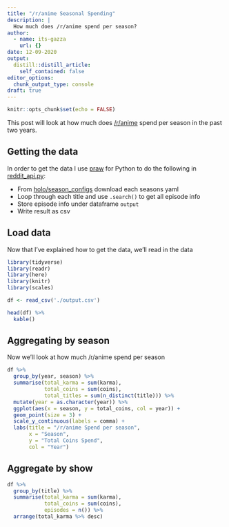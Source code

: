 ```yaml
---
title: "/r/anime Seasonal Spending"
description: |
  How much does /r/anime spend per season?
author:
  - name: its-gazza
    url: {}
date: 12-09-2020
output:
  distill::distill_article:
    self_contained: false
editor_options: 
  chunk_output_type: console
draft: true
---
```



```r
knitr::opts_chunk$set(echo = FALSE)
```

This post will look at how much does [/r/anime](https://www.reddit.com/r/anime/)
spend per season in the past two years.

## Getting the data
In order to get the data I use [praw](https://praw.readthedocs.io/en/latest/) 
for Python to do the following in [reddit_api.py](./reddit_api.py):  

* From [holo/season_configs](https://github.com/r-anime/holo/tree/master/season_configs)
download each seasons yaml
* Loop through each title and use `.search()` to get all episode info
* Store episode info under dataframe `output`
* Write result as csv

## Load data
Now that I've explained how to get the data, we'll read in the data  

```r
library(tidyverse)
library(readr)
library(here)
library(knitr)
library(scales)

df <- read_csv('./output.csv')

head(df) %>% 
  kable()
```

## Aggregating by season
Now we'll look at how much /r/anime spend per season  

```r
df %>% 
  group_by(year, season) %>%
  summarise(total_karma = sum(karma),
            total_coins = sum(coins),
            total_titles = sum(n_distinct(title))) %>%
  mutate(year = as.character(year)) %>% 
  ggplot(aes(x = season, y = total_coins, col = year)) + 
  geom_point(size = 3) + 
  scale_y_continuous(labels = comma) + 
  labs(title = "/r/anime Spend per season",
       x = "Season",
       y = "Total Coins Spend",
       col = "Year")
```

## Aggregate by show

```r
df %>% 
  group_by(title) %>% 
  summarise(total_karma = sum(karma),
            total_coins = sum(coins),
            episodes = n()) %>%
  arrange(total_karma %>% desc)
```


